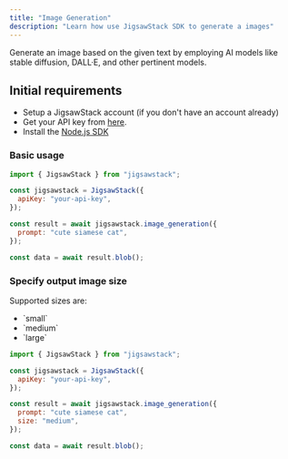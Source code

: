 ```yaml
---
title: "Image Generation"
description: "Learn how use JigsawStack SDK to generate a images"
---
```


Generate an image based on the given text by employing AI models like stable diffusion, DALL·E, and other pertinent models.

## Initial requirements

- Setup a JigsawStack account (if you don't have an account already)
- Get your API key from [here](https://jigsawstack.com/dashboard).
- Install the [Node.js SDK](https://jigsawstack.com/docs/quick-start/node/introduction)

### Basic usage

<CodeGroup>

```javascript node.js
import { JigsawStack } from "jigsawstack";

const jigsawstack = JigsawStack({
  apiKey: "your-api-key",
});

const result = await jigsawstack.image_generation({
  prompt: "cute siamese cat",
});

const data = await result.blob();
```

</CodeGroup>

### Specify output image size

Supported sizes are:

<ul>
  <li>`small`</li>
  <li>`medium`</li>
  <li>`large`</li>
</ul>

<CodeGroup>

```javascript node.js
import { JigsawStack } from "jigsawstack";

const jigsawstack = JigsawStack({
  apiKey: "your-api-key",
});

const result = await jigsawstack.image_generation({
  prompt: "cute siamese cat",
  size: "medium",
});

const data = await result.blob();
```

</CodeGroup>

